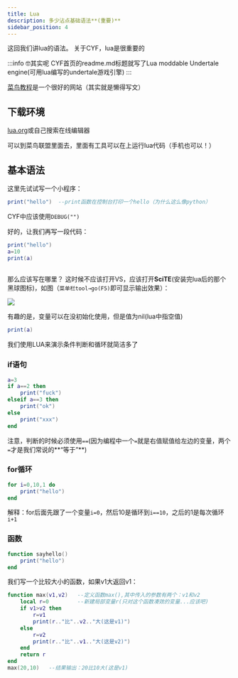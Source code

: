 ```yaml
---
title: Lua
description: 多少沾点基础语法**(重要)**
sidebar_position: 4
---
```


这回我们讲lua的语法。
关于CYF，lua是很重要的

:::info 🤓其实呢
CYF首页的readme.md标题就写了Lua moddable Undertale engine(可用lua编写的undertale游戏引擎)
:::

[菜鸟教程](https://www.runoob.com/lua/lua-tutorial.html)是一个很好的网站（其实就是懒得写文）

## 下载环境
[lua.org](https://luabinaries.sourceforge.net/download.html)或自己搜索在线编辑器

可以到菜鸟联盟里面去，里面有工具可以在上运行lua代码（手机也可以！）

## 基本语法


这里先试试写一个小程序：


```lua
print("hello")  --print函数在控制台打印一个hello（为什么这么像python）
```


CYF中应该使用`DEBUG("")`

好的，让我们再写一段代码：
```lua
print("hello")
a=10
print(a)
      
```
那么应该写在哪里？
这时候不应该打开VS，应该打开**SciTE**(安装完lua后的那个黑球图标)，如图（`菜单栏tool→go(F5)`即可显示输出效果）：

![](img\using-lua\lanuch-code.png)


有趣的是，变量可以在没初始化使用，但是值为nil(lua中指空值)

```lua
print(a)
```

我们使用LUA来演示条件判断和循环就简洁多了

### if语句
```lua
a=3
if a==2 then
    print("fuck")
elseif a==3 then
    print("ok")
else
    print("xxx")
end
```

注意，判断的时候必须使用`==`(因为编程中一个`=`就是右值赋值给左边的变量，两个`=`才是我们常说的**“等于”**)




### for循环

```lua
for i=0,10,1 do
    print("hello")
end
```
    
解释：for后面先跟了一个变量`i=0`，然后10是循环到`i==10`，之后的1是每次循环`i+1`



### 函数

```lua
function sayhello()
    print("hello")
end
```
    
我们写一个比较大小的函数，如果v1大返回v1：

```lua
function max(v1,v2)   --定义函数max(),其中传入的参数有两个：v1和v2
    local r=0         --新建局部变量r(只对这个函数凑效的变量...应该吧)
    if v1>v2 then
        r=v1
        print(r.."比"..v2.."大(这是v1)")
    else
        r=v2
        print(r.."比"..v1.."大(这是v2)")
    end
    return r
end
max(20,10)   --结果输出：20比10大(这是v1)

```